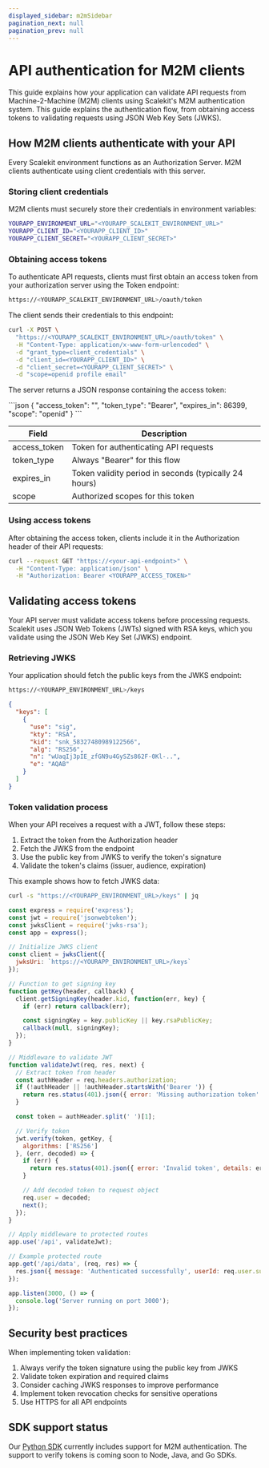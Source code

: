 ```yaml
---
displayed_sidebar: m2mSidebar
pagination_next: null
pagination_prev: null
---
```


# API authentication for M2M clients

This guide explains how your application can validate API requests from Machine-2-Machine (M2M) clients using Scalekit's M2M authentication system.
This guide explains the authentication flow, from obtaining access tokens to validating requests using JSON Web Key Sets (JWKS).

## How M2M clients authenticate with your API

Every Scalekit environment functions as an Authorization Server. M2M clients authenticate using client credentials with this server.

### Storing client credentials

M2M clients must securely store their credentials in environment variables:

<CodeWithHeader title="Environment variables">

```sh
YOURAPP_ENVIRONMENT_URL="<YOURAPP_SCALEKIT_ENVIRONMENT_URL>"
YOURAPP_CLIENT_ID="<YOURAPP_CLIENT_ID>"
YOURAPP_CLIENT_SECRET="<YOURAPP_CLIENT_SECRET>"
```
</CodeWithHeader>

### Obtaining access tokens

To authenticate API requests, clients must first obtain an access token from your authorization server using the Token endpoint:

<CodeWithHeader title="Token endpoint">

```sh
https://<YOURAPP_SCALEKIT_ENVIRONMENT_URL>/oauth/token
```

</CodeWithHeader>

The client sends their credentials to this endpoint:

<CodeWithHeader title="Token request">

```sh
curl -X POST \
  "https://<YOURAPP_SCALEKIT_ENVIRONMENT_URL>/oauth/token" \
  -H "Content-Type: application/x-www-form-urlencoded" \
  -d "grant_type=client_credentials" \
  -d "client_id=<YOURAPP_CLIENT_ID>" \
  -d "client_secret=<YOURAPP_CLIENT_SECRET>" \
  -d "scope=openid profile email"
```

</CodeWithHeader>

The server returns a JSON response containing the access token:

<CodeWithHeader title="Token response">
```json
{
  "access_token": "<YOURAPP_ACCESS_TOKEN>",
  "token_type": "Bearer",
  "expires_in": 86399,
  "scope": "openid"
}
```
</CodeWithHeader>

| Field | Description |
|-------|-------------|
| <SimpleCode>access_token</SimpleCode> | Token for authenticating API requests |
| <SimpleCode>token_type</SimpleCode> | Always "Bearer" for this flow |
| <SimpleCode>expires_in</SimpleCode> | Token validity period in seconds (typically 24 hours) |
| <SimpleCode>scope</SimpleCode> | Authorized scopes for this token |

### Using access tokens

After obtaining the access token, clients include it in the Authorization header of their API requests:

<CodeWithHeader title="API request with access token">

```sh
curl --request GET "https://<your-api-endpoint>" \
  -H "Content-Type: application/json" \
  -H "Authorization: Bearer <YOURAPP_ACCESS_TOKEN>"
```

</CodeWithHeader>

## Validating access tokens

Your API server must validate access tokens before processing requests. Scalekit uses JSON Web Tokens (JWTs) signed with RSA keys, which you validate using the JSON Web Key Set (JWKS) endpoint.

### Retrieving JWKS

Your application should fetch the public keys from the JWKS endpoint:

<CodeWithHeader title="JWKS endpoint">

```sh
https://<YOURAPP_ENVIRONMENT_URL>/keys
```

</CodeWithHeader>

<CodeWithHeader title="JWKS response">

```json
{
  "keys": [
    {
      "use": "sig",
      "kty": "RSA",
      "kid": "snk_58327480989122566",
      "alg": "RS256",
      "n": "wUaqIj3pIE_zfGN9u4GySZs862F-0Kl-..",
      "e": "AQAB"
    }
  ]
}
```

</CodeWithHeader>

### Token validation process

When your API receives a request with a JWT, follow these steps:

1. Extract the token from the Authorization header
2. Fetch the JWKS from the endpoint
3. Use the public key from JWKS to verify the token's signature
4. Validate the token's claims (issuer, audience, expiration)

This example shows how to fetch JWKS data:

<CodeWithHeader title="Fetch JWKS with cURL">

```sh
curl -s "https://<YOURAPP_ENVIRONMENT_URL>/keys" | jq
```

</CodeWithHeader>


<CodeWithHeader title="Token Validation with Node.js">

<Tabs groupId="tech-stack" queryString>
<TabItem value="nodejs" label="Node.js">

```javascript
const express = require('express');
const jwt = require('jsonwebtoken');
const jwksClient = require('jwks-rsa');
const app = express();

// Initialize JWKS client
const client = jwksClient({
  jwksUri: `https://<YOURAPP_ENVIRONMENT_URL>/keys`
});

// Function to get signing key
function getKey(header, callback) {
  client.getSigningKey(header.kid, function(err, key) {
    if (err) return callback(err);

    const signingKey = key.publicKey || key.rsaPublicKey;
    callback(null, signingKey);
  });
}

// Middleware to validate JWT
function validateJwt(req, res, next) {
  // Extract token from header
  const authHeader = req.headers.authorization;
  if (!authHeader || !authHeader.startsWith('Bearer ')) {
    return res.status(401).json({ error: 'Missing authorization token' });
  }

  const token = authHeader.split(' ')[1];

  // Verify token
  jwt.verify(token, getKey, {
    algorithms: ['RS256']
  }, (err, decoded) => {
    if (err) {
      return res.status(401).json({ error: 'Invalid token', details: err.message });
    }

    // Add decoded token to request object
    req.user = decoded;
    next();
  });
}

// Apply middleware to protected routes
app.use('/api', validateJwt);

// Example protected route
app.get('/api/data', (req, res) => {
  res.json({ message: 'Authenticated successfully', userId: req.user.sub });
});

app.listen(3000, () => {
  console.log('Server running on port 3000');
});
```

</TabItem>
</Tabs>

</CodeWithHeader>


## Security best practices

When implementing token validation:

1. Always verify the token signature using the public key from JWKS
2. Validate token expiration and required claims
3. Consider caching JWKS responses to improve performance
4. Implement token revocation checks for sensitive operations
5. Use HTTPS for all API endpoints

## SDK support status

Our [Python SDK](https://github.com/scalekit-inc/scalekit-sdk-python) currently includes support for M2M authentication. The support to verify tokens is coming soon to Node, Java, and Go SDKs.
